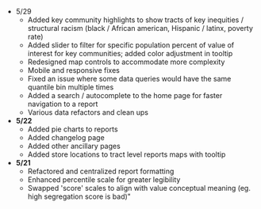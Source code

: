 
* 5/29
  * Added key community highlights to show tracts of key inequities / structural racism (black / African american, Hispanic / latinx, poverty rate)
  * Added slider to filter for specific population percent of value of interest for key communities; added color adjustment in tooltip
  * Redesigned map controls to accommodate more complexity
  * Mobile and responsive fixes
  * Fixed an issue where some data queries would have the same quantile bin multiple times
  * Added a search / autocomplete to the home page for faster navigation to a report
  * Various data refactors and clean ups
* **5/22**
  * Added pie charts to reports
  * Added changelog page
  * Added other ancillary pages
  * Added store locations to tract level reports maps with tooltip
* **5/21**
  * Refactored and centralized report formatting
  * Enhanced percentile scale for greater legibility
  * Swapped 'score' scales to align with value conceptual meaning (eg. high segregation score is bad)"
